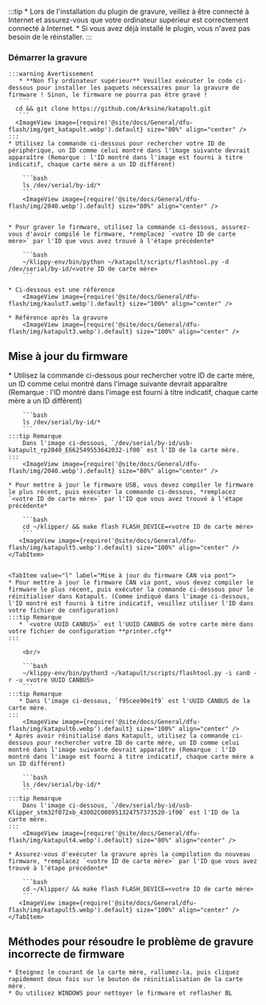 :::tip
    * Lors de l'installation du plugin de gravure, veillez à être connecté à Internet et assurez-vous que votre ordinateur supérieur est correctement connecté à Internet.
    * Si vous avez déjà installé le plugin, vous n'avez pas besoin de le réinstaller.
:::

### Démarrer la gravure

    :::warning Avertissement
       * **Non fly ordinateur supérieur** Veuillez exécuter le code ci-dessous pour installer les paquets nécessaires pour la gravure de firmware ! Sinon, le firmware ne pourra pas être gravé !
       ```
      cd && git clone https://github.com/Arksine/katapult.git
       ```
      <ImageView image={require('@site/docs/General/dfu-flash/img/get_katapult.webp').default} size="80%" align="center" />
    :::
    * Utilisez la commande ci-dessous pour rechercher votre ID de périphérique, un ID comme celui montré dans l'image suivante devrait apparaître (Remarque : l'ID montré dans l'image est fourni à titre indicatif, chaque carte mère a un ID différent)

        ```bash
        ls /dev/serial/by-id/*
        ```
        <ImageView image={require('@site/docs/General/dfu-flash/img/2040.webp').default} size="80%" align="center" />


    * Pour graver le firmware, utilisez la commande ci-dessous, assurez-vous d'avoir compilé le firmware, *remplacez `<votre ID de carte mère>` par l'ID que vous avez trouvé à l'étape précédente*

        ```bash
        ~/klippy-env/bin/python ~/katapult/scripts/flashtool.py -d /dev/serial/by-id/<votre ID de carte mère>
        ```

    * Ci-dessous est une référence
        <ImageView image={require('@site/docs/General/dfu-flash/img/kaulut7.webp').default} size="100%" align="center" />

    * Référence après la gravure
        <ImageView image={require('@site/docs/General/dfu-flash/img/katapult3.webp').default} size="100%" align="center" />

## Mise à jour du firmware

<Tabs>
    <TabItem value="w" label="Mise à jour du firmware USB" default>
    * Utilisez la commande ci-dessous pour rechercher votre ID de carte mère, un ID comme celui montré dans l'image suivante devrait apparaître (Remarque : l'ID montré dans l'image est fourni à titre indicatif, chaque carte mère a un ID différent)

        ```bash
        ls /dev/serial/by-id/*
        ```
    :::tip Remarque
        Dans l'image ci-dessous, `/dev/serial/by-id/usb-katapult_rp2040_E662549553642032-if00` est l'ID de la carte mère.
    :::
        <ImageView image={require('@site/docs/General/dfu-flash/img/2040.webp').default} size="80%" align="center" />

    * Pour mettre à jour le firmware USB, vous devez compiler le firmware le plus récent, puis exécuter la commande ci-dessous, *remplacez `<votre ID de carte mère>` par l'ID que vous avez trouvé à l'étape précédente*

        ```bash
        cd ~/klipper/ && make flash FLASH_DEVICE=<votre ID de carte mère>
        ```
       <ImageView image={require('@site/docs/General/dfu-flash/img/katapult5.webp').default} size="100%" align="center" />
    </TabItem>


    <TabItem value="l" label="Mise à jour du firmware CAN via pont">
    * Pour mettre à jour le firmware CAN via pont, vous devez compiler le firmware le plus récent, puis exécuter la commande ci-dessous pour le réinitialiser dans Katapult. (Comme indiqué dans l'image ci-dessous, l'ID montré est fourni à titre indicatif, veuillez utiliser l'ID dans votre fichier de configuration)
    :::tip Remarque
       * `<votre UUID CANBUS>` est l'UUID CANBUS de votre carte mère dans votre fichier de configuration **printer.cfg**
    :::
        
        <br/>

        ```bash
        ~/klippy-env/bin/python3 ~/katapult/scripts/flashtool.py -i can0 -r -u <votre UUID CANBUS>
        ```
    :::tip Remarque
       * Dans l'image ci-dessous, `f95cee90e1f9` est l'UUID CANBUS de la carte mère.
    :::
        <ImageView image={require('@site/docs/General/dfu-flash/img/katapult6.webp').default} size="100%" align="center" />
    * Après avoir réinitialisé dans Katapult, utilisez la commande ci-dessous pour rechercher votre ID de carte mère, un ID comme celui montré dans l'image suivante devrait apparaître (Remarque : l'ID montré dans l'image est fourni à titre indicatif, chaque carte mère a un ID différent)

        ```bash
        ls /dev/serial/by-id/*
        ```
    :::tip Remarque
        Dans l'image ci-dessous, `/dev/serial/by-id/usb-Klipper_stm32f072xb_43002C000951324757373520-if00` est l'ID de la carte mère.
    :::
        <ImageView image={require('@site/docs/General/dfu-flash/img/katapult4.webp').default} size="80%" align="center" />

    * Assurez-vous d'exécuter la gravure après la compilation du nouveau firmware, *remplacez `<votre ID de carte mère>` par l'ID que vous avez trouvé à l'étape précédente*

        ```bash
        cd ~/klipper/ && make flash FLASH_DEVICE=<votre ID de carte mère>
        ```
       <ImageView image={require('@site/docs/General/dfu-flash/img/katapult5.webp').default} size="100%" align="center" />
    </TabItem>

</Tabs>

## Méthodes pour résoudre le problème de gravure incorrecte de firmware

    * Éteignez le courant de la carte mère, rallumez-la, puis cliquez rapidement deux fois sur le bouton de réinitialisation de la carte mère.
    * Ou utilisez WINDOWS pour nettoyer le firmware et reflasher BL